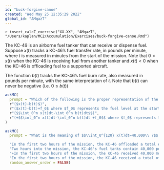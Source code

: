 ```yaml
---
id: "buck-forgive-canoe"
created: "Wed May 25 12:35:29 2022"
global_id: "AMqazT"
---
```


`r insert_calcZ_exercise("XX.XX", "AMqazT", "/Users/kaplan/MC2/Accumulation/Exercises/buck-forgive-canoe.Rmd")`

The KC-46 is an airborne fuel tanker that can receive or dispense fuel. Suppose
$x(t)$ tracks a KC-46's fuel transfer rate, in pounds per minute, where $t$ is measured in minutes from the start of the mission.  Note that $0 < x(t)$ when the KC-46 is receiving fuel from another tanker and $x(t)<0$ when the KC-46 is offloading fuel to a supported aircraft.

The function $b(t)$ tracks the KC-46's fuel burn rate, also measured in pounds per minute, with the same interpretation of $t$.  Note that $b(t)$ can never be negative (i.e. $0 \leq b(t)$)


```r
askMC(
  prompt = "Which of the following is the proper representation of the KC-46's fuel state $n$ minutes after mission start?",
  r"($x(t)-b(t)$)",
  r"($x(t)-b(t)+f_0$ where $f_0$ represents the fuel level at the start of the mission.)",
  r"($$\int_0^n x(t)dt-\int_0^n b(t)dt$$)",
  r"(+$$\int_0^n x(t)dt-\int_0^n b(t)dt +f_0$$ where $f_0$ represents the fuel level at the start of the mission+)" =  r"(Remember without an initial condition, we can only talk about net change.)"
)
```

```r
askMC(
  prompt = "What is the meaning of $$\\int_0^{120} x(t)dt=40,000\\ ?$$ Keep in mind that there are 60 minutes in 1 hour, so 120 minutes is 2 hours.",

  "In the first two hours of the mission, the KC-46 offloaded a total of 40,000 pounds of fuel.",
  "Two hours into the mission, the KC-46's fuel tanks contain 40,000 pounds of fuel.",
  "+In the first two hours of the mission, the KC-46 received 40,000 more pounds of fuel than it offloaded.+" = "The definite integral tells us about the ***net*** change.",
  "In the first two hours of the mission, the KC-46 received a total of 40,000 pounds of fuel.",
  random_answer_order = FALSE)
```
